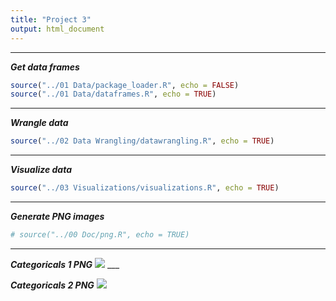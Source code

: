 ```yaml
---
title: "Project 3"
output: html_document
---
```


___

***Get data frames***

```r
source("../01 Data/package_loader.R", echo = FALSE)
source("../01 Data/dataframes.R", echo = TRUE)
```
___

***Wrangle data***

```r
source("../02 Data Wrangling/datawrangling.R", echo = TRUE)
```
___

***Visualize data***

```r
source("../03 Visualizations/visualizations.R", echo = TRUE)
```
___

***Generate PNG images***

```r
# source("../00 Doc/png.R", echo = TRUE)
```
___
***Categoricals 1 PNG***
![](./categoricals.png)
___

***Categoricals 2 PNG***
![](./categoricals2.png)
